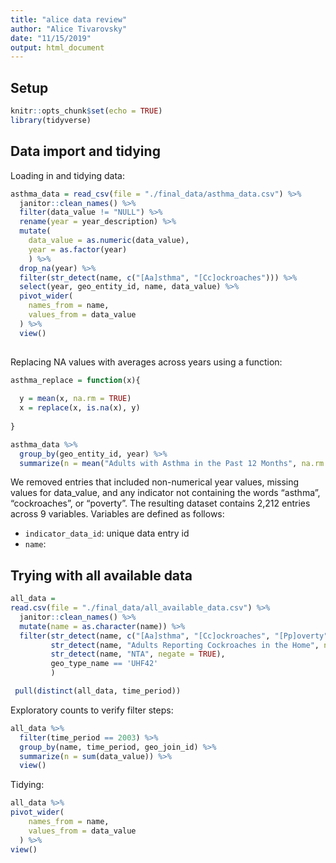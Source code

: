 ```yaml
---
title: "alice data review"
author: "Alice Tivarovsky"
date: "11/15/2019"
output: html_document
---
```


## Setup
```r

knitr::opts_chunk$set(echo = TRUE)
library(tidyverse)

```

## Data import and tidying

Loading in and tidying data: 
```r

asthma_data = read_csv(file = "./final_data/asthma_data.csv") %>% 
  janitor::clean_names() %>% 
  filter(data_value != "NULL") %>% 
  rename(year = year_description) %>% 
  mutate(
    data_value = as.numeric(data_value),
    year = as.factor(year)
    ) %>% 
  drop_na(year) %>% 
  filter(str_detect(name, c("[Aa]sthma", "[Cc]ockroaches"))) %>% 
  select(year, geo_entity_id, name, data_value) %>% 
  pivot_wider(
    names_from = name,
    values_from = data_value
  ) %>% 
  view()
 
```

Replacing NA values with averages across years using a function: 

```r

asthma_replace = function(x){
  
  y = mean(x, na.rm = TRUE)
  x = replace(x, is.na(x), y)
  
}

```

```r

asthma_data %>% 
  group_by(geo_entity_id, year) %>% 
  summarize(n = mean("Adults with Asthma in the Past 12 Months", na.rm = TRUE))

```


We removed entries that included non-numerical year values, missing values for data_value, and any indicator not containing the words "asthma", "cockroaches", or "poverty". The resulting dataset contains 2,212 entries across 9 variables. Variables are defined as follows: 

* `indicator_data_id`: unique data entry id
* `name`: 


## Trying with all available data 

```r
all_data = 
read.csv(file = "./final_data/all_available_data.csv") %>% 
  janitor::clean_names() %>% 
  mutate(name = as.character(name)) %>% 
  filter(str_detect(name, c("[Aa]sthma", "[Cc]ockroaches", "[Pp]overty")),
         str_detect(name, "Adults Reporting Cockroaches in the Home", negate = TRUE),
         str_detect(name, "NTA", negate = TRUE),
         geo_type_name == 'UHF42'
         )

```


```r
 pull(distinct(all_data, time_period))
```

Exploratory counts to verify filter steps: 

```r
all_data %>%  
  filter(time_period == 2003) %>% 
  group_by(name, time_period, geo_join_id) %>% 
  summarize(n = sum(data_value)) %>% 
  view()
```



Tidying: 

```r
all_data %>% 
pivot_wider(
    names_from = name,
    values_from = data_value
  ) %>% 
view()
```

